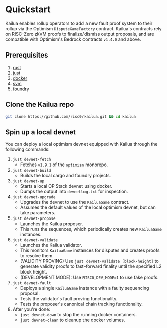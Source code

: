 # Quickstart

Kailua enables rollup operators to add a new fault proof system to their rollup via the Optimism `DisputeGameFactory`
contract.
Kailua's contracts rely on RISC-Zero zkVM proofs to finalize/dismiss output proposals, and are compatible with
Optimism's Bedrock contracts `v1.4.0` and above.


##  Prerequisites
1. [rust](https://www.rust-lang.org/tools/install)
2. [just](https://just.systems/man/en/)
3. [docker](https://www.docker.com/)
4. [svm](https://github.com/alloy-rs/svm-rs)
5. [foundry](https://book.getfoundry.sh/getting-started/installation)


## Clone the Kailua repo

```sh
git clone https://github.com/risc0/kailua.git && cd kailua
```

## Spin up a local devnet

You can deploy a local optimism devnet equipped with Kailua through the following commands:

1. `just devnet-fetch`
    * Fetches `v1.9.1` of the `optimism` monorepo.
2. `just devnet-build`
    * Builds the local cargo and foundry projects.
3. `just devnet-up`
    * Starts a local OP Stack devnet using docker.
    * Dumps the output into `devnetlog.txt` for inspection.
4. `just devnet-upgrade`
    * Upgrades the devnet to use the `KailuaGame` contract.
    * Assumes the default values of the local optimism devnet, but can take parameters.
5. `just devnet-propose`
    * Launches the Kailua proposer.
    * This runs the sequences, which periodically creates new `KailuaGame` instances.
6. `just devnet-validate`
    * Launches the Kailua validator.
    * This monitors `KailuaGame` instances for disputes and creates proofs to resolve them.
    * (VALIDITY PROVING) Use `just devnet-validate [block-height]` to generate validity proofs to fast-forward finality until the specified L2 block height.
    * (DEVELOPMENT MODE): Use `RISC0_DEV_MODE=1` to use fake proofs.
7. `just devnet-fault`
    * Deploys a single `KailuaGame` instance with a faulty sequencing proposal.
    * Tests the validator's fault proving functionality.
    * Tests the proposer's canonical chain tracking functionality.
8. After you're done:
    * `just devnet-down` to stop the running docker containers.
    * `just devnet-clean` to cleanup the docker volumes.